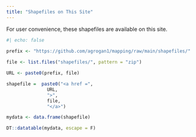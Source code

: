 ```yaml
---
title: "Shapefiles on This Site"
---
```


For user convenience, these shapefiles are available on this site.

```r
#| echo: false
 
prefix <- "https://github.com/agrogan1/mapping/raw/main/shapefiles/"

file <- list.files("shapefiles/", pattern = "zip")

URL <- paste0(prefix, file)

shapefile =  paste0("<a href =",
               URL,
               ">",
               file,
               "</a>")

mydata <- data.frame(shapefile)

DT::datatable(mydata, escape = F)


```
